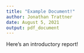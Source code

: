 ```yaml
---
title: "Example Document!"
author: Jonathan Trattner
date: August 5, 2021
output: pdf_document
---
```


Here's an introductory report!
